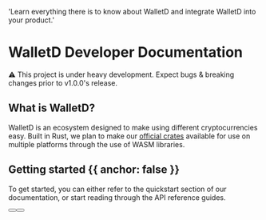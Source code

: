 
  'Learn everything there is to know about WalletD and integrate WalletD into your product.'

<HeroPattern />

# WalletD Developer Documentation

⚠️ This project is under heavy development. Expect bugs & breaking changes prior to v1.0.0's release.
## What is WalletD?
WalletD is an ecosystem designed to make using different cryptocurrencies easy. Built in Rust, we plan to make our [official crates](https://crates.io/crates/walletd) available for use on multiple platforms through the use of WASM libraries.


## Getting started {{ anchor: false }}

To get started, you can either refer to the quickstart section of our documentation, or start reading through the API reference guides.

<div className="not-prose mb-16 mt-6 flex gap-3">
  <Button href="/quickstart" arrow="right" children="Quickstart" />
  <Button href="/walletd" variant="outline" children="Read the API reference guides" />
</div>

